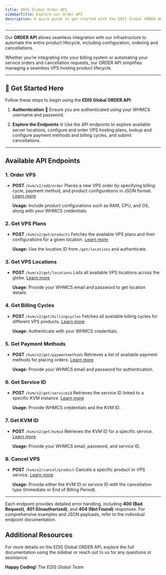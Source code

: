 ```yaml
---
title: EDIS Global Order API
sidebarTitle: Explore our Order API
description: A quick guide to get started with the EDIS Global ORDER API.
---
```


---

Our **ORDER API** allows seamless integration with our infrastructure to automate the entire product lifecycle, including configuration, ordering and cancellations.

 Whether you’re integrating into your billing system or automating your service orders and cancellation requests, our ORDER API simplifies managing a seamless VPS hosting product lifecycle.

---

## 🚀 Get Started Here

Follow these steps to begin using the **EDIS Global ORDER API**:

1. **Authentication** 🔑
   Ensure you are authenticated using your WHMCS username and password.

2. **Explore the Endpoints** 🌐
   Use the API endpoints to explore available server locations, configure and order VPS hosting plans, lookup and configure payment methods and billing cycles, and submit cancellations.

---

## Available API Endpoints

### 1. **Order VPS**

- **POST** `/kvm/v2/add/order`
  Places a new VPS order by specifying billing cycle, payment method, and product configurations in JSON format.
  [Learn more](order-api-reference/order-vps)

  **Usage:** Include product configurations such as RAM, CPU, and OS, along with your WHMCS credentials.

### 2. **Get VPS Plans**

- **POST** `/kvm/v2/get/products`
  Fetches the available VPS plans and their configurations for a given location.
  [Learn more](order-api-reference/get-vps-plans)

  **Usage:** Use the location ID from `/get/locations` and authenticate.

### 3. **Get VPS Locations**

- **POST** `/kvm/v2/get/locations`
  Lists all available VPS locations across the globe.
  [Learn more](order-api-reference/get-vps-locations)

  **Usage:** Provide your WHMCS email and password to get location details.

### 4. **Get Billing Cycles**

- **POST** `/kvm/v2/get/billingcycles`
  Fetches all available billing cycles for different VPS products.
  [Learn more](order-api-reference/get-billing-cycles)

  **Usage:** Authenticate with your WHMCS credentials.

### 5. **Get Payment Methods**

- **POST** `/kvm/v2/get/paymentmethods`
  Retrieves a list of available payment methods for placing orders.
  [Learn more](order-api-reference/get-payment-options)

  **Usage:** Provide your WHMCS email and password for authentication.

### 6. **Get Service ID**

- **POST** `/kvm/v2/get/serviceid`
  Retrieves the service ID linked to a specific KVM instance.
  [Learn more](order-api-reference/get-service-id)

  **Usage:** Provide WHMCS credentials and the KVM ID.

### 7. **Get KVM ID**

- **POST** `/kvm/v2/get/kvmid`
  Retrieves the KVM ID for a specific service.
  [Learn more](order-api-reference/get-kvm-id)

  **Usage:** Provide your WHMCS email, password, and service ID.

### 8. **Cancel VPS**

- **POST** `/kvm/v2/cancel/product`
  Cancels a specific product or VPS service.
  [Learn more](order-api-reference/cancel-vps)

  **Usage:** Provide either the KVM ID or service ID with the cancellation type (Immediate or End of Billing Period).

---

Each endpoint provides detailed error handling, including **400 (Bad Request)**, **401 (Unauthorized)**, and **404 (Not Found)** responses. For comprehensive examples and JSON payloads, refer to the individual endpoint documentation.

## Additional Resources

For more details on the EDIS Global ORDER API, explore the full documentation using the sidebar or reach out to us for any questions or assistance.

**Happy Coding!**
*The EDIS Global Team*
